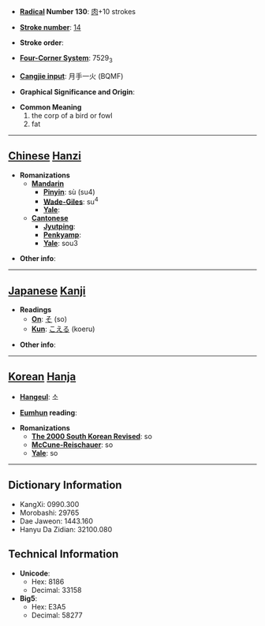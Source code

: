 * '''[[Wiktionary:Chinese radical index| Radical]] Number 130''': [[Wiktionary:Chinese radical index 肉|肉]]+10 strokes

* '''[[Wiktionary:Chinese total strokes index|Stroke number]]''': [[Wiktionary:Chinese total strokes index 14|14]]

* '''Stroke order''': 

* '''[[Wiktionary:Chinese four corner index|Four-Corner System]]''': 7529<sub>3</sub>

* '''[[Wiktionary:Chinese Cangjie index|Cangjie input]]''': 月手一火 (BQMF)

* '''Graphical Significance and Origin''': 

* '''Common Meaning'''
*#the corp of a bird or fowl
*# fat


----

== [[Chinese]] [[Hanzi]] ==

* '''Romanizations'''
** '''[[Mandarin]]'''
*** '''[[Pinyin]]''': sù (su4)
*** '''[[Wade-Giles]]''': su<sup>4</sup>
*** '''[[Yale]]''': 
** '''[[Cantonese]]'''
*** '''[[Jyutping]]''':
*** '''[[Penkyamp]]''': 
*** '''[[Yale]]''': sou3

* '''Other info''': 

----

== [[Japanese]] [[Kanji]] ==

* '''Readings'''
** '''[[On]]''': [[そ]] (so)
** '''[[Kun]]''': [[こえる]] (koeru)

* '''Other info''':  

----

== [[Korean]] [[Hanja]] ==

* '''[[Hangeul]]''': 소

* '''[[Eumhun]] reading''': 

* '''Romanizations'''
** '''[[The 2000 South Korean Revised Romanization|The 2000 South Korean Revised]]''': so
** '''[[McCune-Reischauer]]''': so
** '''[[Yale]]''': so

----

== Dictionary Information ==

* KangXi: 0990.300
* Morobashi: 29765
* Dae Jaweon: 1443.160
* Hanyu Da Zidian: 32100.080

== Technical Information ==

* '''Unicode''':
** Hex: 8186
** Decimal: 33158
* '''Big5''':
** Hex: E3A5
** Decimal: 58277